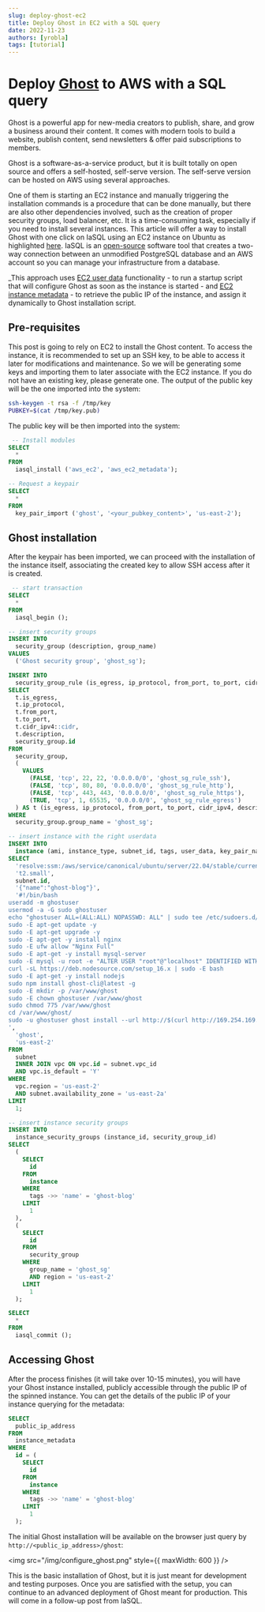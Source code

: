 ```yaml
---
slug: deploy-ghost-ec2
title: Deploy Ghost in EC2 with a SQL query
date: 2022-11-23
authors: [yrobla]
tags: [tutorial]
---
```


# Deploy <a href="https://ghost.org/">Ghost</a> to AWS with a SQL query

Ghost is a powerful app for new-media creators to publish, share, and grow a business around their content. It comes with modern tools to build a website, publish content, send newsletters & offer paid
subscriptions to members.

Ghost is a software-as-a-service product, but it is built totally on open source and offers a self-hosted, self-serve version. The self-serve version can be hosted on AWS using several approaches.

One of them is starting an EC2 instance and manually triggering the installation commands is a procedure that can be done manually, but there are also other dependencies involved, such as the creation of proper security groups, load balancer, etc.
It is a time-consuming task, especially if you need to install several instances. This article will offer a way to install Ghost with one click on IaSQL using an EC2 instance on Ubuntu as highlighted <a href="https://ghost.org/docs/install/ubuntu/">here</a>. IaSQL is an [open-source](https://github.com/iasql/iasql) software tool that creates a two-way connection between an unmodified PostgreSQL database and an AWS account so you can manage your infrastructure from a database.

<!-- truncate -->

\_This approach uses <a href="https://docs.aws.amazon.com/AWSEC2/latest/UserGuide/user-data.html">EC2 user data</a> functionality - to run a startup script that will configure Ghost
as soon as the instance is started - and <a href="https://docs.aws.amazon.com/AWSEC2/latest/UserGuide/instancedata-data-retrieval.html">EC2 instance metadata</a> - to retrieve
the public IP of the instance, and assign it dynamically to Ghost installation script.

## Pre-requisites

This post is going to rely on EC2 to install the Ghost content. To access the instance, it is recommended to set up an SSH key, to be able to access it later for modifications and maintenance. So we will be generating some keys
and importing them to later associate with the EC2 instance. If you do not have an existing key, please generate one. The output of the public key will be the one imported into the system:

```bash
ssh-keygen -t rsa -f /tmp/key
PUBKEY=$(cat /tmp/key.pub)
```

The public key will be then imported into the system:

```sql title="Import keypair"
 -- Install modules
SELECT
  *
FROM
  iasql_install ('aws_ec2', 'aws_ec2_metadata');

-- Request a keypair
SELECT
  *
FROM
  key_pair_import ('ghost', '<your_pubkey_content>', 'us-east-2');
```

## Ghost installation

After the keypair has been imported, we can proceed with the installation of the instance itself, associating the created key to allow SSH access after it is created.

```sql title="Install Ghost"
 -- start transaction
SELECT
  *
FROM
  iasql_begin ();

-- insert security groups
INSERT INTO
  security_group (description, group_name)
VALUES
  ('Ghost security group', 'ghost_sg');

INSERT INTO
  security_group_rule (is_egress, ip_protocol, from_port, to_port, cidr_ipv4, description, security_group_id)
SELECT
  t.is_egress,
  t.ip_protocol,
  t.from_port,
  t.to_port,
  t.cidr_ipv4::cidr,
  t.description,
  security_group.id
FROM
  security_group,
  (
    VALUES
      (FALSE, 'tcp', 22, 22, '0.0.0.0/0', 'ghost_sg_rule_ssh'),
      (FALSE, 'tcp', 80, 80, '0.0.0.0/0', 'ghost_sg_rule_http'),
      (FALSE, 'tcp', 443, 443, '0.0.0.0/0', 'ghost_sg_rule_https'),
      (TRUE, 'tcp', 1, 65535, '0.0.0.0/0', 'ghost_sg_rule_egress')
  ) AS t (is_egress, ip_protocol, from_port, to_port, cidr_ipv4, description)
WHERE
  security_group.group_name = 'ghost_sg';

-- insert instance with the right userdata
INSERT INTO
  instance (ami, instance_type, subnet_id, tags, user_data, key_pair_name, region)
SELECT
  'resolve:ssm:/aws/service/canonical/ubuntu/server/22.04/stable/current/amd64/hvm/ebs-gp2/ami-id',
  't2.small',
  subnet.id,
  '{"name":"ghost-blog"}',
  '#!/bin/bash
useradd -m ghostuser
usermod -a -G sudo ghostuser
echo "ghostuser ALL=(ALL:ALL) NOPASSWD: ALL" | sudo tee /etc/sudoers.d/ghostuser
sudo -E apt-get update -y
sudo -E apt-get upgrade -y
sudo -E apt-get -y install nginx
sudo -E ufw allow "Nginx Full"
sudo -E apt-get -y install mysql-server
sudo -E mysql -u root -e "ALTER USER "root"@"localhost" IDENTIFIED WITH mysql_native_password BY \"ghost\";"
curl -sL https://deb.nodesource.com/setup_16.x | sudo -E bash
sudo -E apt-get -y install nodejs
sudo npm install ghost-cli@latest -g
sudo -E mkdir -p /var/www/ghost
sudo -E chown ghostuser /var/www/ghost
sudo chmod 775 /var/www/ghost
cd /var/www/ghost/
sudo -u ghostuser ghost install --url http://$(curl http://169.254.169.254/latest/meta-data/public-ipv4) --db mysql --dbpass ghost --no-prompt --start --enable
',
  'ghost',
  'us-east-2'
FROM
  subnet
  INNER JOIN vpc ON vpc.id = subnet.vpc_id
  AND vpc.is_default = 'Y'
WHERE
  vpc.region = 'us-east-2'
  AND subnet.availability_zone = 'us-east-2a'
LIMIT
  1;

-- insert instance security groups
INSERT INTO
  instance_security_groups (instance_id, security_group_id)
SELECT
  (
    SELECT
      id
    FROM
      instance
    WHERE
      tags ->> 'name' = 'ghost-blog'
    LIMIT
      1
  ),
  (
    SELECT
      id
    FROM
      security_group
    WHERE
      group_name = 'ghost_sg'
      AND region = 'us-east-2'
    LIMIT
      1
  );

SELECT
  *
FROM
  iasql_commit ();
```

## Accessing Ghost

After the process finishes (it will take over 10-15 minutes), you will have your Ghost instance installed, publicly accessible through the public IP of the spinned instance.
You can get the details of the public IP of your instance querying for the metadata:

```sql
SELECT
  public_ip_address
FROM
  instance_metadata
WHERE
  id = (
    SELECT
      id
    FROM
      instance
    WHERE
      tags ->> 'name' = 'ghost-blog'
    LIMIT
      1
  );
```

The initial Ghost installation will be available on the browser just query by `http://<public_ip_address>/ghost`:

<img src="/img/configure_ghost.png" style={{ maxWidth: 600 }} />

This is the basic installation of Ghost, but it is just meant for development and testing purposes. Once you are satisfied with the setup,
you can continue to an advanced deployment of Ghost meant for production. This will come in a follow-up post from IaSQL.
